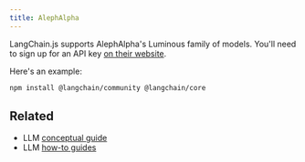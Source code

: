 ```yaml
---
title: AlephAlpha
---
```


LangChain.js supports AlephAlpha's Luminous family of models. You'll need to sign up for an API key [on their website](https://www.aleph-alpha.com/).

Here's an example:


<IntegrationInstallTooltip/>

```bash npm
npm install @langchain/community @langchain/core
```


<AlephAlpha />

## Related

- LLM [conceptual guide](/oss/concepts/text_llms)
- LLM [how-to guides](/oss/how-to/#llms)
